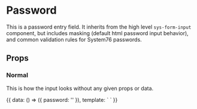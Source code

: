

<Meta title="High Level Components|Password" component={SysFormPassword} />

# Password

This is a password entry field. It inherits from the high level `sys-form-input`
component, but includes masking (default html password input behavior), and
common validation rules for System76 passwords.

## Props

<Props of={SysFormPassword} />

### Normal

This is how the input looks without any given props or data.

<Preview>
  <Story height="200px" name="Normal">
    {{
      data: () => ({
        password: ''
      }),
      template: `
        <sys-form-password v-model="password" id="password" />
      `
    }}
  </Story>
</Preview>
